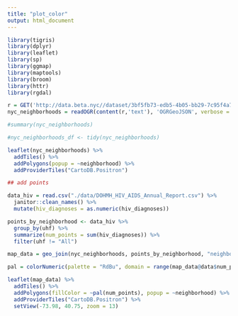 ```yaml
---
title: "plot_color"
output: html_document
---
```


```r
library(tigris)
library(dplyr)
library(leaflet)
library(sp)
library(ggmap)
library(maptools)
library(broom)
library(httr)
library(rgdal)
```

```r
r = GET('http://data.beta.nyc//dataset/3bf5fb73-edb5-4b05-bb29-7c95f4a727fc/resource/6df127b1-6d04-4bb7-b983-07402a2c3f90/download/f4129d9aa6dd4281bc98d0f701629b76nyczipcodetabulationareas.geojson')
nyc_neighborhoods = readOGR(content(r,'text'), 'OGRGeoJSON', verbose = F)

#summary(nyc_neighborhoods)

#nyc_neighborhoods_df <- tidy(nyc_neighborhoods)

leaflet(nyc_neighborhoods) %>%
  addTiles() %>% 
  addPolygons(popup = ~neighborhood) %>%
  addProviderTiles("CartoDB.Positron")

## add points

data_hiv = read.csv("./data/DOHMH_HIV_AIDS_Annual_Report.csv") %>% 
  janitor::clean_names() %>% 
  mutate(hiv_diagnoses = as.numeric(hiv_diagnoses))

points_by_neighborhood <- data_hiv %>%
  group_by(uhf) %>%
  summarize(num_points = sum(hiv_diagnoses)) %>% 
  filter(uhf != "All")

map_data = geo_join(nyc_neighborhoods, points_by_neighborhood, "neighborhood", "uhf")

pal = colorNumeric(palette = "RdBu", domain = range(map_data@data$num_points, na.rm=T))

leaflet(map_data) %>%
  addTiles() %>% 
  addPolygons(fillColor = ~pal(num_points), popup = ~neighborhood) %>% 
  addProviderTiles("CartoDB.Positron") %>%
  setView(-73.98, 40.75, zoom = 13)
```


